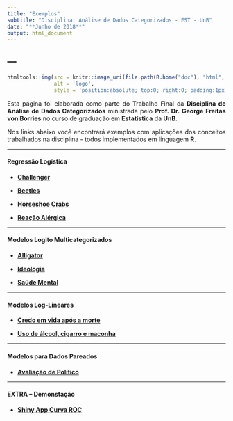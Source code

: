 ```yaml
---
title: "Exemplos"
subtitle: "Disciplina: Análise de Dados Categorizados - EST - UnB"
date: "**Junho de 2018**"
output: html_document
---
```


<!-- para justificar texto no markdown -->
<!-- https://stackoverflow.com/questions/43222169/how-to-justify-the-text-to-both-sides-when-knitting-html-in-rmarkdown -->
<style>
body {
text-align: justify}
</style>

---
---


```r

htmltools::img(src = knitr::image_uri(file.path(R.home("doc"), "html", "logo.jpg")),
               alt = 'logo',
               style = 'position:absolute; top:0; right:0; padding:1px;')

```


Esta página foi elaborada como parte do Trabalho Final da **Disciplina de Análise de Dados Categorizados** ministrada pelo **Prof. Dr. George Freitas von Borries** no curso de graduação em **Estatística** da **UnB**.

Nos links abaixo você encontrará exemplos com aplicações dos conceitos trabalhados na disciplina - todos implementados em linguagem **R**.


<!-- {target="_blank"} -- serve para abrir o link em outra aba -->

---

#### **Regressão Logística**

- [**Challenger**](https://allanvc.github.io/categorical_data_analysis/exemplos/challenger/){target="_blank"}

- [**Beetles**](https://allanvc.github.io/categorical_data_analysis/exemplos/beetles/){target="_blank"}

- [**Horseshoe Crabs**](https://allanvc.github.io/categorical_data_analysis/exemplos/crabs/){target="_blank"}

- [**Reação Alérgica**](https://allanvc.github.io/categorical_data_analysis/exemplos/renal/){target="_blank"}

---

#### **Modelos Logito Multicategorizados**

- [**Alligator**](https://allanvc.github.io/categorical_data_analysis/exemplos/alligator/){target="_blank"}

- [**Ideologia**](https://allanvc.github.io/categorical_data_analysis/exemplos/ideologia/){target="_blank"}

- [**Saúde Mental**](https://allanvc.github.io/categorical_data_analysis/exemplos/mental/){target="_blank"}

---

#### **Modelos Log-Lineares**

- [**Credo em vida após a morte**](https://allanvc.github.io/categorical_data_analysis/exemplos/afterlife/){target="_blank"}

- [**Uso de álcool, cigarro e maconha**](https://allanvc.github.io/categorical_data_analysis/exemplos/drugs/){target="_blank"}

---

#### **Modelos para Dados Pareados**

- [**Avaliação de Político**](https://allanvc.github.io/categorical_data_analysis/exemplos/politico/){target="_blank"}

---

#### **EXTRA -- Demonstação**

- [**Shiny App Curva ROC**](https://allanvc.shinyapps.io/roc_app/){target="_blank"}

